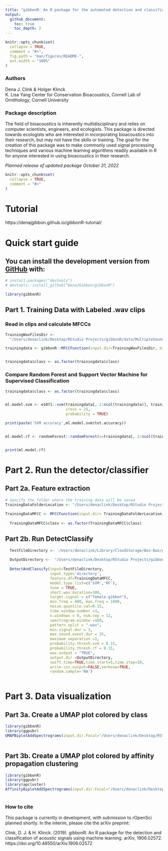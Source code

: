```yaml
---
title: "gibbonR: An R package for the automated detection and classification of female gibbon calls from long-term acoustic recordings"
output:
  github_document:
    toc: true
    toc_depth: 2
---
```


<!-- README.md is generated from README.Rmd. Please edit that file -->

```r
knitr::opts_chunk$set(
  collapse = TRUE,
  comment = "#>",
  fig.path = "man/figures/README-",
  out.width = "100%"
)
```

### Authors
Dena J. Clink & Holger Klinck \
K. Lisa Yang Center for Conservation Bioacoustics, Cornell Lab of Ornithology, Cornell University

### Package description

The field of bioacoustics is inherently multidisciplinary and relies on
computer scientists, engineers, and ecologists. This package is directed
towards ecologists who are interested in incorporating bioacoustics into
their research, but may not have the skills or training. The goal for
the creation of this package was to make commonly used signal processing
techniques and various machine learning algorithms readily available in R for
anyone interested in using bioacoustics in their research.

*Planned release of updated package October 31, 2022*

```r
knitr::opts_chunk$set(
  collapse = TRUE,
  comment = "#>"
)
```

# Tutorial
https://denajgibbon.github.io/gibbonR-tutorial/

# Quick start guide
## You can install the development version from [GitHub](https://github.com/DenaJGibbon) with:
```r
# install.packages("devtools")
# devtools::install_github("DenaJGibbon/gibbonR")

library(gibbonR)
```


## Part 1. Training Data with Labeled .wav clips
### Read in clips and calculate MFCCs
```r
TrainingWavFilesDir <- 
  "/Users/denaclink/Desktop/RStudio Projects/gibbonR/data/MultipleSoundClasses/"

trainingdata <- gibbonR::MFCCFunction(input.dir=TrainingWavFilesDir, min.freq = 400, max.freq = 1600,win.avg="TRUE")


trainingdata$class <- as.factor(trainingdata$class)
```

### Compare Random Forest and Support Vector Machine for Supervised Classification
```r

trainingdata$class <- as.factor(trainingdata$class)


ml.model.svm <- e1071::svm(trainingdata[, 2:ncol(trainingdata)], trainingdata$class, kernel = "radial", 
                           cross = 25,
                           probability = TRUE)

print(paste('SVM accuracy',ml.model.svm$tot.accuracy))


ml.model.rf <- randomForest::randomForest(x=trainingdata[, 2:ncol(trainingdata)], y = trainingdata$class)


print(ml.model.rf)
```

# Part 2. Run the detector/classifier

## Part 2a. Feature extraction
```r
# Specify the folder where the training data will be saved
TrainingDataFolderLocation <- "/Users/denaclink/Desktop/RStudio Projects/gibbonR/data/TrainingDataFromRavenSelectionTables/"
  
TrainingDataMFCC <- MFCCFunction(input.dir= TrainingDataFolderLocation, min.freq = 400, max.freq = 1600,win.avg="TRUE")
  
  TrainingDataMFCC$class <- as.factor(TrainingDataMFCC$class)
```
  
## Part 2b. Run DetectClassify  
```r

  TestFileDirectory <- '/Users/denaclink/Library/CloudStorage/Box-Box/gibbonRSampleFiles/GibbonTestFiles'
  
  OutputDirectory <-  "/Users/denaclink/Desktop/RStudio Projects/gibbonR/data/DetectAndClassifyOutput"
  
  DetectAndClassify(input=TestFileDirectory,
                    input.type='directory',
                    feature.df=TrainingDataMFCC,
                    model.type.list=c('SVM','RF'),
                    tune = TRUE,
                    short.wav.duration=300,
                    target.signal = c("female.gibbon"),
                    min.freq = 400, max.freq = 1600,
                    noise.quantile.val=0.15,
                    time.window.number =3,
                    n.windows = 9, num.cep = 12,
                    spectrogram.window =160,
                    pattern.split = ".wav",
                    min.signal.dur = 3,
                    max.sound.event.dur = 25,
                    maximum.separation =1,
                    probability.thresh.svm = 0.15,
                    probability.thresh.rf = 0.15,
                    wav.output = "TRUE",
                    output.dir =OutputDirectory,
                    swift.time=TRUE,time.start=5,time.stop=10,
                    write.csv.output=FALSE,verbose=TRUE,
                    random.sample='NA')
  

```


# Part 3. Data visualization
## Part 3a. Create a UMAP plot colored by class
```r
library(gibbonR)
library(ggpubr)
UMAPBiplotAddSpectrograms(input.dir.Focal="/Users/denaclink/Desktop/RStudio Projects/gibbonR/data/MultipleSoundClasses/",output.dir.Focal="/Users/denaclink/Desktop/RStudio Projects/gibbonR/data/MultipleSoundClasses/Thumbnails/",add.spectrograms=TRUE,min.freq=400,max.freq=1600,main="UMAP Plot")
  
```
## Part 3b. Create a UMAP plot colored by affinity propagation clustering
```r
library(gibbonR)
library(ggpubr)
library(apcluster)
AffinityBiplotAddSpectrograms(input.dir.Focal="/Users/denaclink/Desktop/RStudio Projects/gibbonR/data/MultipleSoundClasses/",output.dir.Focal="/Users/denaclink/Desktop/RStudio Projects/gibbonR/data/MultipleSoundClasses/Thumbnails/",class='fixed', q.fixed=0.1,add.spectrograms=TRUE,min.freq=400,max.freq=1600,main="UMAP Plot")
  
```


### How to cite

This package is currently in development, with submission to rOpenSci planned shortly. In the interim, please cite the arXiv preprint:

Clink, D. J. & H. Klinck. (2019). gibbonR: An R package for the detection and classification of acoustic signals using machine learning. arXiv, 1906.02572.
https://doi.org/10.48550/arXiv.1906.02572
